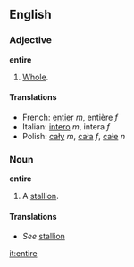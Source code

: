 ==English==
===Adjective===
'''entire'''

#[[Whole]].

====Translations====
*French: [[entier]] ''m'', entière ''f''
*Italian: [[intero]] ''m'', intera ''f''
*Polish: [[cały]] ''m'', [[cała]] ''f'', [[całe]] ''n''

===Noun===
'''entire'''

#A [[stallion]].

====Translations====
*''See'' [[stallion]]

[[it:entire]]